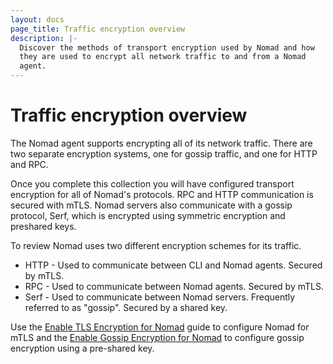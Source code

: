 ```yaml
---
layout: docs
page_title: Traffic encryption overview
description: |-
  Discover the methods of transport encryption used by Nomad and how
  they are used to encrypt all network traffic to and from a Nomad
  agent.
---
```


# Traffic encryption overview

The Nomad agent supports encrypting all of its network traffic. There are
two separate encryption systems, one for gossip traffic, and one for HTTP and
RPC.

Once you complete this collection you will have configured transport encryption for
all of Nomad's protocols. RPC and HTTP communication is secured with mTLS.
Nomad servers also communicate with a gossip protocol, Serf, which is encrypted
using symmetric encryption and preshared keys.

To review Nomad uses two different encryption schemes for its traffic.

- HTTP - Used to communicate between CLI and Nomad agents. Secured by mTLS.
- RPC - Used to communicate between Nomad agents. Secured by mTLS.
- Serf - Used to communicate between Nomad servers. Frequently referred to as
  "gossip". Secured by a shared key.

Use the [Enable TLS Encryption for Nomad][] guide to configure Nomad for mTLS
and the [Enable Gossip Encryption for Nomad][] to configure gossip encryption
using a pre-shared key.

[enable tls encryption for nomad]: /nomad/docs/secure/transport-security/tls
[enable gossip encryption for nomad]: /nomad/docs/secure/transport-security/gossip-encryption
